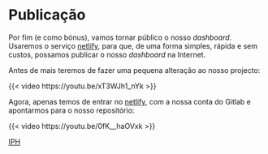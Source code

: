 # Publicação

Por fim (e como bónus), vamos tornar público o nosso *dashboard*. Usaremos o serviço [netlify](https://www.netlify.com/), para que, de uma forma simples, rápida e sem custos, possamos publicar o nosso *dashboard* na Internet.

Antes de mais teremos de fazer uma pequena alteração ao nosso projecto:

{{< video https://youtu.be/xT3WJh1_nYk >}}

Agora, apenas temos de entrar no [netlify](https://www.netlify.com/), com a nossa conta do Gitlab e apontarmos para o nosso repositório:

{{< video https://youtu.be/0fK__haOVxk >}}


[IPH](https://iphine.netlify.app/)